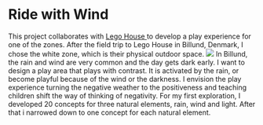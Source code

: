 
# Ride with Wind

<Gap margin={200} />
<Title>
  <h3>Introduction</h3>
</Title>
<Text>
  This project collaborates with
  <a href="https://legohouse.com/da-dk/"> Lego House </a>to develop a play experience
  for one of the zones. After the field trip to Lego House in Billund, Denmark, I
  chose the white zone, which is their physical outdoor space.
</Text>
<img src="../../../wind/field.JPG" />

<Title>
  <h3>Exploration</h3>
</Title>
<Text>
  In Billund, the rain and wind are very common and the day gets dark early. I
  want to design a play area that plays with contrast. It is activated by the
  rain, or become playful because of the wind or the darkness. I envision the
  play experience turning the negative weather to the positiveness and teaching
  children shift the way of thinking of negativity. For my first exploration, I
  developed 20 concepts for three natural elements, rain, wind and light. After
  that i narrowed down to one concept for each natural element.
</Text>
